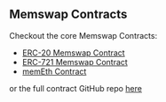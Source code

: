 ## Memswap Contracts

Checkout the core Memswap Contracts:

- [ERC-20 Memswap Contract](/contracts/erc-20)
- [ERC-721 Memswap Contract](/contracts/erc-721)
- [memEth Contract](/contracts/memeth)

or the full contract GitHub repo [here](https://github.com/memswap-protocol/memswap/tree/main/contracts)
